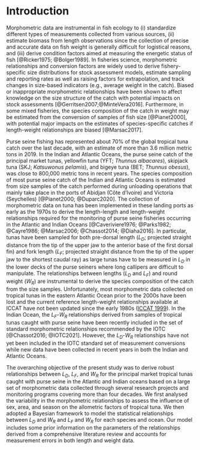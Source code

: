 
# Introduction

Morphometric data are instrumental in fish ecology to (i) standardize different types of measurements collected from various sources, (ii) estimate biomass from length observations since the collection of precise and accurate data on fish weight is generally difficult for logistical reasons, and (iii) derive condition factors aimed at measuring the energetic status of fish [@Ricker1975; @Bolger1989]. In fisheries science, morphometric relationships and conversion factors are widely used to derive fishery-specific size distributions for stock assessment models, estimate sampling and reporting rates as well as raising factors for extrapolation, and track changes in size-based indicators (e.g., average weight in the catch). Biased or inappropriate morphometric relationships have been shown to affect knowledge on the size structure of the catch with potential impacts on stock assessments [@Gerritsen2007;@MinteVera2016]. Furthermore, in some mixed fisheries, the species composition of the catch in weight may be estimated from the conversion of samples of fish size [@Pianet2000], with potential major impacts on the estimates of species-specific catches if length-weight relationships are biased [@Marsac2017].

Purse seine fishing has represented about 70% of the global tropical tuna catch over the last decade, with an estimate of more than 3.6 million metric tons in 2019. In the Indian and Atlantic Oceans, the purse seine catch of the principal market tunas, yellowfin tuna (YFT; _Thunnus albacares_), skipjack tuna (SKJ; _Katsuwonus pelamis_), and bigeye tuna (BET; _Thunnus obesus_), was close to 800,000 metric tons in recent years. The species composition of most purse seine catch of the Indian and Atlantic Oceans is estimated from size samples of the catch performed during unloading operations that mainly take place in the ports of Abidjan (Côte d'Ivoire) and Victoria (Seychelles) [@Pianet2000; @Duparc2020]. The collection of morphometric data on tuna has been implemented in these landing ports as early as the 1970s to derive the length-length and length-weight relationships required for the monitoring of purse seine fisheries occurring in the Atlantic and Indian Oceans [@Caveriviere1976; @Parks1982; @Cayre1986; @Marsac2006; @Chassot2014; @Diaha2016]. In particular, tunas have been sampled for both pre-dorsal length (_L~D~_; projected straight distance from the tip of the upper jaw to the anterior base of the first dorsal fin) and fork length (_L~F~_; projected straight distance from the tip of the upper jaw to the shortest caudal ray) as large tunas have to be measured in _L~D~_ in the lower decks of the purse seiners where long callipers are difficult to manipulate. The relationships between lengths (_L~D~_ and _L~F~_) and round weight (_W~R~_) are instrumental to derive the species composition of the catch from the size samples. Unfortunately, most morphometric data collected on tropical tunas in the eastern Atlantic Ocean prior to the 2000s have been lost and the current reference length-weight relationships available at ICCAT have not been updated since the early 1980s ([ICCAT 1999](https://www.iccat.int/Documents/SCRS/Manual/Appendices/Appendix%204%20III%20Trop.pdf)). In the Indian Ocean, the _L~F~_-_W~R~_ relationships derived from samples of tropical tunas caught with purse seine have been recently included in the set of standard morphometric relationships recommended by the IOTC [@Chassot2016; @IOTC2021]. However, the _L~D~_-_W~R~_ relationships have not yet been included in the IOTC standard set of measurement conversions while new data have been collected in recent years in both the Indian and Atlantic Oceans.

The overarching objective of the present study was to derive robust relationships between _L~D~_, _L~F~_, and _W~R~_ for the principal market tropical tunas caught with purse seine in the Atlantic and Indian oceans based on a large set of morphometric data collected through several research projects and monitoring programs covering more than four decades. We first analysed the variability in the morphometric relationships to assess the influence of sex, area, and season on the allometric factors of tropical tuna. We then adopted a Bayesian framework to model the statistical relationships between _L~D~_ and _W~R~_ and _L~F~_ and _W~R~_ for each species and ocean. Our model includes some prior information on the parameters of the relationships derived from a comprehensive literature review and accounts for measurement errors in both length and weight data.

<!-- (Fuller 1987, Carroll et al. 2006). -->
<!-- + Compare the life-history traits of tropical tunas between the Atlantic and Indian Oceans.  -->
<!-- in order to propagate it to the estimates of catch  -->
<!-- habitat represented by biogeographical provinces (Longhurst 1998) and quarters (Dueri et al.) -->
<!-- Estimates of the condition factor and allometry coefficient can be related to ecological processes and life history. High values of the allometry coefficient imply that the species gains weight fast growing in length. The value of the coefficient estimated for a species can vary between stocks and even between areas Andrade & Campos 2002 -->





